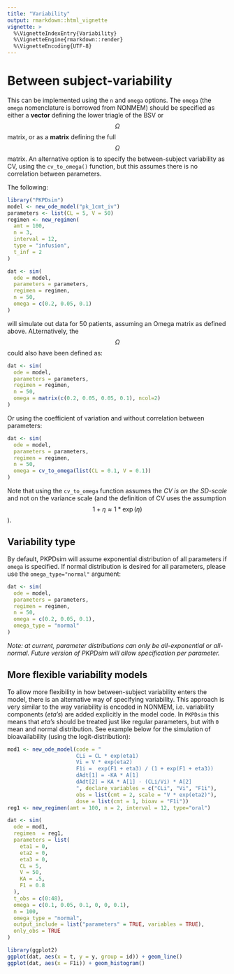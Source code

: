 ```yaml
---
title: "Variability"
output: rmarkdown::html_vignette
vignette: >
  %\VignetteIndexEntry{Variability}
  %\VignetteEngine{rmarkdown::render}
  %\VignetteEncoding{UTF-8}
---
```


# Between subject-variability

This can be implemented using the `n` and `omega` options. The `omega` (the `omega` nomenclature is borrowed from NONMEM) should be specified as either a **vector** defining the lower triagle of the BSV or $$\Omega$$ matrix, or as a **matrix** defining the full $$\Omega$$ matrix. An alternative option is to specify the between-subject variability as CV, using the `cv_to_omega()` function, but this assumes there is no correlation between parameters.

The following:

```r
library("PKPDsim")
model <- new_ode_model("pk_1cmt_iv")
parameters <- list(CL = 5, V = 50)
regimen <- new_regimen(
  amt = 100,
  n = 3,
  interval = 12,
  type = "infusion",
  t_inf = 2
)

dat <- sim(
  ode = model,
  parameters = parameters,
  regimen = regimen,
  n = 50,
  omega = c(0.2, 0.05, 0.1)
)
```

will simulate out data for 50 patients, assuming an Omega matrix as defined above. ALternatively, the $$\Omega$$ could also have been defined as:

```r
dat <- sim(
  ode = model,
  parameters = parameters,
  regimen = regimen,
  n = 50,
  omega = matrix(c(0.2, 0.05, 0.05, 0.1), ncol=2)
)
```


Or using the coefficient of variation and without correlation between parameters:


```r
dat <- sim(
  ode = model,
  parameters = parameters,
  regimen = regimen,
  n = 50,
  omega = cv_to_omega(list(CL = 0.1, V = 0.1))
)
```

Note that using the `cv_to_omega` function assumes the *CV is on the SD-scale* and not on the variance scale (and the definition of CV uses the assumption $$1 + \eta \approx 1 * \exp(\eta)$$).


## Variability type

By default, PKPDsim will assume exponential distribution of all parameters if `omega` is specified. If normal distribution is desired for all parameters, please use the `omega_type="normal"` argument:


```r
dat <- sim(
  ode = model,
  parameters = parameters,
  regimen = regimen,
  n = 50,
  omega = c(0.2, 0.05, 0.1),
  omega_type = "normal"
)
```

*Note: at current, parameter distributions can only be all-exponential or all-normal. Future version of PKPDsim will allow specification per parameter.*

## More flexible variability models

To allow more flexibility in how between-subject variability enters the model, there is an alternative way of specifying variability. This approach is very similar to the way variability is encoded in NONMEM, i.e. variability components (*eta's*) are added explicitly in the model code. In `PKPDsim` this means that *eta's* should be treated just like regular parameters, but with `0` mean and normal distribution. See example below for the simulation of bioavailability (using the logit-distribution):

```r
mod1 <- new_ode_model(code = "
                      CLi = CL * exp(eta1)
                      Vi = V * exp(eta2)
                      F1i =  exp(F1 + eta3) / (1 + exp(F1 + eta3))
                      dAdt[1] = -KA * A[1]
                      dAdt[2] = KA * A[1] - (CLi/Vi) * A[2]
                      ", declare_variables = c("CLi", "Vi", "F1i"),
                      obs = list(cmt = 2, scale = "V * exp(eta2)"),
                      dose = list(cmt = 1, bioav = "F1i"))
reg1 <- new_regimen(amt = 100, n = 2, interval = 12, type="oral")

dat <- sim(
  ode = mod1,
  regimen  = reg1,
  parameters = list(
    eta1 = 0,
    eta2 = 0,
    eta3 = 0,
    CL = 5,
    V = 50,
    KA = .5,
    F1 = 0.8
  ),
  t_obs = c(0:48),
  omega = c(0.1, 0.05, 0.1, 0, 0, 0.1),
  n = 100,
  omega_type = "normal",
  output_include = list("parameters" = TRUE, variables = TRUE),
  only_obs = TRUE
)

library(ggplot2)
ggplot(dat, aes(x = t, y = y, group = id)) + geom_line()
ggplot(dat, aes(x = F1i)) + geom_histogram()
```
